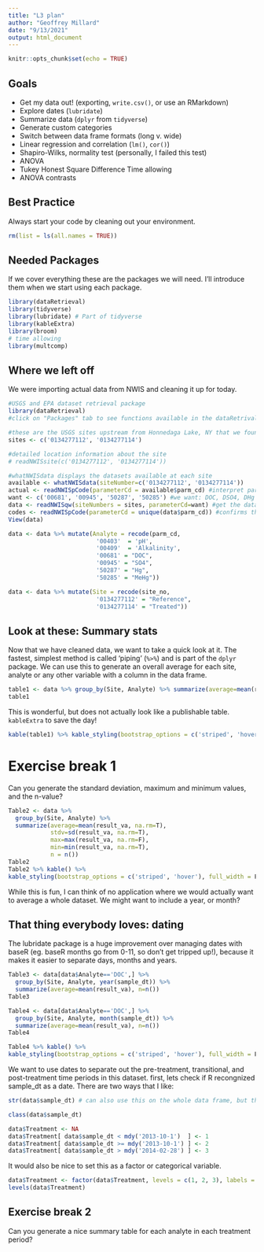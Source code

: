 ```yaml
---
title: "L3 plan"
author: "Geoffrey Millard"
date: "9/13/2021"
output: html_document
---
```


```r
knitr::opts_chunk$set(echo = TRUE)
```

## Goals
  - Get my data out! (exporting, `write.csv()`, or use an RMarkdown)
  - Explore dates (`lubridate`)
  - Summarize data (`dplyr` from `tidyverse`)
  - Generate custom categories
  - Switch between data frame formats (long v. wide)
  - Linear regression and correlation (`lm()`, `cor()`)
  - Shapiro-Wilks, normality test (personally, I failed this test)
  - ANOVA
  - Tukey Honest Square Difference
  Time allowing
  - ANOVA contrasts

## Best Practice

Always start your code by cleaning out your environment.

```r
rm(list = ls(all.names = TRUE))
```



## Needed Packages

If we cover everything these are the packages we will need.  I'll introduce them when we start using each package.

```r
library(dataRetrieval)
library(tidyverse)
library(lubridate) # Part of tidyverse
library(kableExtra)
library(broom)
# time allowing
library(multcomp)
```

## Where we left off

We were importing actual data from NWIS and cleaning it up for today.

```r
#USGS and EPA dataset retrieval package
library(dataRetrieval) 
#click on "Packages" tab to see functions available in the dataRetrival package

#these are the USGS sites upstream from Honnedaga Lake, NY that we found in the browser
sites <- c('0134277112', '0134277114')

#detailed location information about the site
# readNWISsite(c('0134277112', '0134277114'))

#whatNWISdata displays the datasets available at each site
available <- whatNWISdata(siteNumber=c('0134277112', '0134277114'))
actual <- readNWISpCode(parameterCd = available$parm_cd) #interpret parameter codes
want <- c('00681', '00945', '50287', '50285') #we want: DOC, DSO4, DHg and DMeHg
data <- readNWISqw(siteNumbers = sites, parameterCd=want) #get the data
codes <- readNWISpCode(parameterCd = unique(data$parm_cd)) #confirms that we got what we wanted, shows UNITS!
View(data)
```


```r
data <- data %>% mutate(Analyte = recode(parm_cd, 
                         '00403'  = 'pH',
                         '00409'  = 'Alkalinity',
                         '00681' = "DOC", 
                         '00945' = "SO4", 
                         '50287' = "Hg", 
                         '50285' = "MeHg"))

data <- data %>% mutate(Site = recode(site_no, 
                         '0134277112' = "Reference", 
                         '0134277114' = "Treated"))
```


## Look at these: Summary stats

Now that we have cleaned data, we want to take a quick look at it.  The fastest, simplest method is called 'piping' (`%>%`) and is part of the `dplyr` package.  We can use this to generate an overall average for each site, analyte or any other variable with a column in the data frame.

```r
table1 <- data %>% group_by(Site, Analyte) %>% summarize(average=mean(result_va, na.rm = T))
table1
```

This is wonderful, but does not actually look like a publishable table.  `kableExtra` to save the day!

```r
kable(table1) %>% kable_styling(bootstrap_options = c('striped', 'hover'), full_width = F)
```


# Exercise break 1

Can you generate the standard deviation, maximum and minimum values, and the n-value?


```r
Table2 <- data %>% 
  group_by(Site, Analyte) %>% 
  summarize(average=mean(result_va, na.rm=T), 
            stdv=sd(result_va, na.rm=T),
            max=max(result_va, na.rm=F), 
            min=min(result_va, na.rm=T), 
            n = n())
Table2
Table2 %>% kable() %>% 
kable_styling(bootstrap_options = c('striped', 'hover'), full_width = F)
```

While this is fun, I can think of no application where we would actually want to average a whole dataset.  We might want to include a year, or month?

## That thing everybody loves: dating

The lubridate package is a huge improvement over managing dates with baseR (eg. baseR months go from 0-11, so don't get tripped up!), because it makes it easier to separate days, months and years.  

```r
Table3 <- data[data$Analyte=='DOC',] %>%
  group_by(Site, Analyte, year(sample_dt)) %>% 
  summarize(average=mean(result_va), n=n())
Table3

Table4 <- data[data$Analyte=='DOC',] %>%
  group_by(Site, Analyte, month(sample_dt)) %>% 
  summarize(average=mean(result_va), n=n())
Table4

Table4 %>% kable() %>% 
kable_styling(bootstrap_options = c('striped', 'hover'), full_width = F)
```

We want to use dates to separate out the pre-treatment, transitional, and post-treatment time periods in this dataset.  first, lets check if R recongnized sample_dt as a date.  There are two ways that I like:

```r
str(data$sample_dt) # can also use this on the whole data frame, but that can be hard to follow

class(data$sample_dt)
```


```r
data$Treatment <- NA
data$Treatment[ data$sample_dt < mdy('2013-10-1')  ] <- 1
data$Treatment[ data$sample_dt >= mdy('2013-10-1') ] <- 2
data$Treatment[ data$sample_dt > mdy('2014-02-28') ] <- 3
```

It would also be nice to set this as a factor or categorical variable.

```r
data$Treatment <- factor(data$Treatment, levels = c(1, 2, 3), labels = c('Pre-Treatment', 'Transitional', 'Post-Treatment'))
levels(data$Treatment)
```


## Exercise break 2

Can you generate a nice summary table for each analyte in each treatment period?